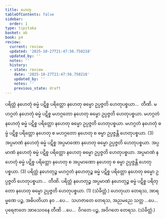 ```yaml
---
title: ဟေတု
tableOfContents: false
sidebar:
  order: 1
type: tipitaka
basket: ab
book: p4
review:
  current: review
  updated: '2025-10-27T21:47:56.750218'
  updated_by: ''
  notes: ''
  history:
  - state: review
    date: '2025-10-27T21:47:56.750218'
    updated_by: ''
    notes: ''
    previous_state: draft
---
```



<ReviewStatus review={frontmatter.review} showDetails={true} />

<HypothesisAnnotation frontmatter={frontmatter} />

<DynamicBreadcrumb />

<Division number="162" book="p4" e="ch" v="39" p="523">

<Paragraph number="591" book="p4">
ပရိတ္တံ နဟေတုံ ဓမ္မံ ပဋိစ္စ ပရိတ္တော နဟေတု ဓမ္မော ဥပ္ပဇ္ဇတိ ဟေတုပစ္စယာ…  တီဏိ.
</Paragraph>

<Paragraph number="592" book="p4">
မဟဂ္ဂတံ နဟေတုံ ဓမ္မံ ပဋိစ္စ မဟဂ္ဂတော နဟေတု ဓမ္မော ဥပ္ပဇ္ဇတိ ဟေတုပစ္စယာ. မဟဂ္ဂတံ နဟေတုံ ဓမ္မံ ပဋိစ္စ ပရိတ္တော နဟေတု ဓမ္မော ဥပ္ပဇ္ဇတိ ဟေတုပစ္စယာ. မဟဂ္ဂတံ နဟေတုံ ဓမ္မံ ပဋိစ္စ ပရိတ္တော နဟေတု စ မဟဂ္ဂတော နဟေတု စ ဓမ္မာ ဥပ္ပဇ္ဇန္တိ ဟေတုပစ္စယာ. (3)
</Paragraph>

<Paragraph number="593" book="p4">
အပ္ပမာဏံ နဟေတုံ ဓမ္မံ ပဋိစ္စ အပ္ပမာဏော နဟေတု ဓမ္မော ဥပ္ပဇ္ဇတိ ဟေတုပစ္စယာ. အပ္ပမာဏံ နဟေတုံ ဓမ္မံ ပဋိစ္စ ပရိတ္တော နဟေတု ဓမ္မော ဥပ္ပဇ္ဇတိ ဟေတုပစ္စယာ. အပ္ပမာဏံ နဟေတုံ ဓမ္မံ ပဋိစ္စ ပရိတ္တော နဟေတု စ အပ္ပမာဏော နဟေတု စ ဓမ္မာ ဥပ္ပဇ္ဇန္တိ ဟေတုပစ္စယာ. (3)
</Paragraph>

<Paragraph number="594" book="p4">
ပရိတ္တံ နဟေတုဉ္စ မဟဂ္ဂတံ နဟေတုဉ္စ ဓမ္မံ ပဋိစ္စ ပရိတ္တော နဟေတု ဓမ္မော ဥပ္ပဇ္ဇတိ ဟေတုပစ္စယာ…  တီဏိ.
</Paragraph>

<Paragraph number="595" book="p4">
ပရိတ္တံ နဟေတုဉ္စ အပ္ပမာဏံ နဟေတုဉ္စ ဓမ္မံ ပဋိစ္စ ပရိတ္တော နဟေတု ဓမ္မော ဥပ္ပဇ္ဇတိ ဟေတုပစ္စယာ. (1) (သံခိတ္တံ.)
</Paragraph>

</Division>
<Division number="163" book="p4" e="ch" v="39" p="523">

<Paragraph number="596" book="p4">
ဟေတုယာ တေရသ, အာရမ္မဏေ ပဉ္စ, အဓိပတိယာ နဝ …ပေ…  သဟဇာတေ တေရသ, အညမညေ သတ္တ …ပေ…  ပုရေဇာတေ အာသေဝနေ တီဏိ …ပေ…  ဝိဂတေ ပဉ္စ, အဝိဂတေ တေရသ. (သံခိတ္တံ.)
</Paragraph>
</Division>